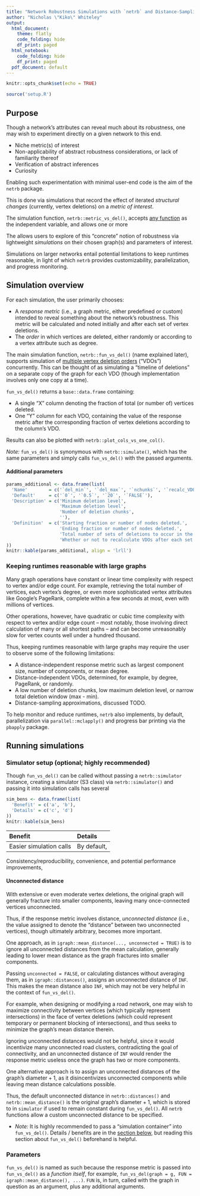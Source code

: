```yaml
---
title: "Network Robustness Simulations with `netrb` and Distance-Sampling Approximations"
author: "Nicholas \"Kiko\" Whiteley"
output:
  html_document:
    theme: flatly
    code_folding: hide
    df_print: paged
  html_notebook:
    code_folding: hide
    df_print: paged
  pdf_document: default
---
```


```r
knitr::opts_chunk$set(echo = TRUE)

source('setup.R')
```

## Purpose

Though a network's attributes can reveal much about its robustness, one may wish to experiment directly on a given network to this end.

* Niche metric(s) of interest
* Non-applicability of abstract robustness considerations, or lack of familiarity thereof
* Verification of abstract inferences
* Curiosity

Enabling such experimentation with minimal user-end code is the aim of the `netrb` package.

This is done via simulations that record the effect of iterated _structural changes_ (currently, vertex deletions) on a _metric of interest_.

The simulation function, `netrb::metric_vs_del()`, accepts <u>any function</u> as the independent variable, and allows one or more 

The  allows users to explore of this "concrete" notion of robustness via lightweight _simulations_ on their chosen graph(s) and parameters of interest.

Simulations on larger networks entail potential limitations to keep runtimes reasonable, in light of which `netrb` provides customizability, parallelization, and progress monitoring.

## Simulation overview

For each simulation, the user primarily chooses:

* A _response metric_ (i.e., a graph metric, either predefined or custom) intended to reveal something about the network's robustness.  This metric will be calculated and noted initially and after each set of vertex deletions.
* The _order_ in which vertices are deleted, either randomly or according to a vertex attribute such as degree.

The main simulation function, `netrb::fun_vs_del()` (name explained later), supports simulation of 
<u>multiple vertex deletion orders</u> ("VDOs") concurrently.  This can be thought of as simulating a "timeline of deletions" on a separate copy of the graph for each VDO (though implementation involves only one copy at a time).

`fun_vs_del()` returns a `base::data.frame` containing:

* A single "X" column denoting the fraction of total (or number of) vertices deleted.
* One "Y" column for each VDO, containing the value of the response metric after the corresponding fraction of vertex deletions according to the column's VDO.

Results can also be plotted with `netrb::plot_cols_vs_one_col()`.

_Note:_ `fun_vs_del()` is synonymous with `netrb::simulate()`, which has the same parameters and simply calls `fun_vs_del()` with the passed arguments.

#### Additional parameters

```r
params_additional <- data.frame(list(
  'Name'        = c('`del_min`', '`del_max`', '`nchunks`', '`recalc_VDOs`'),
  'Default'     = c('`0`', '`0.5`', '`20`', '`FALSE`'),
  'Description' = c('Minimum deletion level',
                    'Maximum deletion level',
                    'Number of deletion chunks',
                    ''),
  'Definition'  = c('Starting fraction or number of nodes deleted.',
                    'Ending fraction or number of nodes deleted.',
                    'Total number of sets of deletions to occur in the simulation.',
                    'Whether or not to recalculate VDOs after each set of deletions.')
))
knitr::kable(params_additional, align = 'lrll')
```
### Keeping runtimes reasonable with large graphs

Many graph operations have constant or linear time complexity with respect to vertex and/or edge count.  For example, retrieving the total number of vertices, each vertex's degree, or even more sophisticated vertex attributes like Google's PageRank, complete within a few seconds at most, even with millions of vertices.

Other operations, however, have quadratic or cubic time complexity with respect to vertex and/or edge count -- most notably, those involving direct calculation of many or all shortest paths -- and can become unreasonably slow for vertex counts well under a hundred thousand.

Thus, keeping runtimes reasonable with large graphs may require the user to observe some of the following limitations:

* A distance-independent response metric such as largest component size, number of components, or mean degree.
* Distance-independent VDOs, determined, for example, by degree, PageRank, or randomly.
* A low number of deletion chunks, low maximum deletion level, or narrow total deletion window (max - min).
* Distance-sampling approximations, discussed TODO.

To help monitor and reduce runtimes, `netrb` also implements, by default, parallelization via `parallel::mclapply()` and progress bar printing via the `pbapply` package.

## Running simulations



### Simulator setup (optional; highly recommended)

Though `fun_vs_del()` can be called without passing a `netrb::simulator` instance, creating a simulator (S3 class) via `netrb::simulator()` and passing it into simulation calls has several 


```r
sim_bens <- data.frame(list(
  'Benefit' = c('a', 'b'),
  'Details' = c('c', 'd')
))
knitr::kable(sim_bens)
```


Benefit | Details
:-- | :--
Easier simulation calls | By default, 
Consistency/reproducibility, convenience, and potential performance improvements, 

#### Unconnected distance

With extensive or even moderate vertex deletions, the original graph will generally fracture into smaller components, leaving many once-connected vertices unconnected.

Thus, if the response metric involves distance, _unconnected distance_ (i.e., the value assigned to denote the "distance" between two unconnected vertices), though ultimately arbitrary, becomes more important.

One approach, as in `igraph::mean_distance(..., unconnected = TRUE)` is to ignore all unconnected distances from the mean calculation, generally leading to lower mean distance as the graph fractures into smaller components. 

Passing `unconnected = FALSE`, or calculating distances without averaging them, as in `igraph::distances()`, assigns an unconnected distance of `INF`.  This makes the mean distance also `INF`, which may not be very helpful in the context of `fun_vs_del()`.

For example, when designing or modifying a road network, one may wish to maximize connectivity between vertices (which typically represent intersections) in the face of vertex deletions (which could represent temporary or permanent blocking of intersections), and thus seeks to minimize the graph's mean distance therein.

Ignoring unconnected distances would not be helpful, since it would incentivize many unconnected road clusters, contradicting the goal of connectivity, and an unconnected distance of `INF` would render the response metric useless once the graph has two or more components.

One alternative approach is to assign an unconnected distances of the graph's $\text{diameter} + 1$, as it disincentivizes unconnected components while leaving mean distance calculations possible.

Thus, the default unconnected distance in `netrb::distances()` and `netrb::mean_distance()` is the original graph's $\text{diameter} + 1$, which is stored to in `simulator` if used to remain constant during `fun_vs_del()`.  All `netrb` functions allow a custom unconnected distance to be specified.




* _Note:_ It is highly recommended to pass a "simulation container" into `fun_vs_del()`.  Details / benefits are in the [section below](### Simulator setup (optional; recommended)), but reading this section about `fun_vs_del()` beforehand is helpful.


### Parameters



`fun_vs_del()` is named as such because the response metric is passed into `fun_vs_del()` as a _function itself_, for example, `fun_vs_del(graph = g, FUN = igraph::mean_distance(), ...)`.  `FUN` is, in turn, called with the graph in question as an argument, plus any additional arguments.


